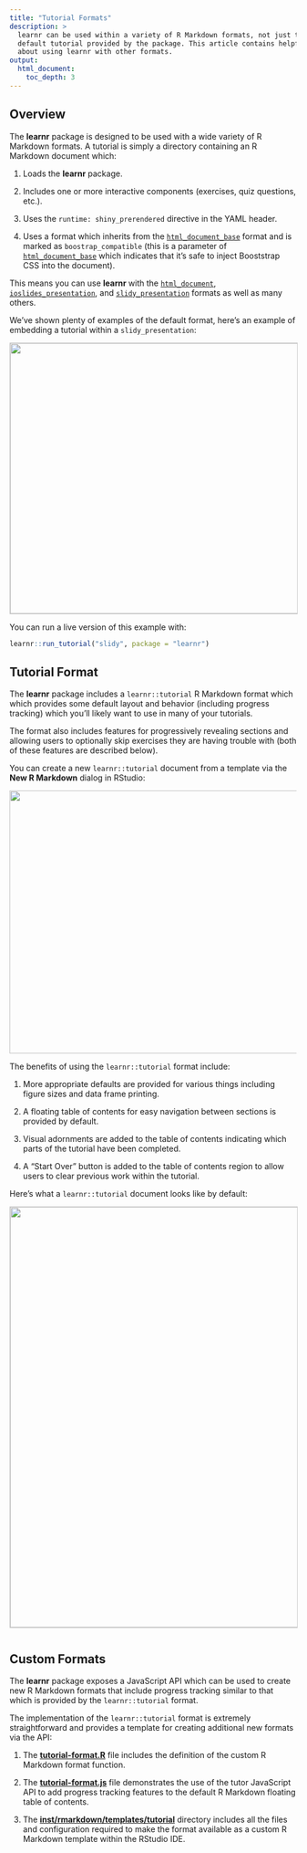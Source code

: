 ```yaml
---
title: "Tutorial Formats"
description: >
  learnr can be used within a variety of R Markdown formats, not just the
  default tutorial provided by the package. This article contains helpful advice
  about using learnr with other formats.
output:
  html_document:
    toc_depth: 3
---
```


## Overview

The **learnr** package is designed to be used with a wide variety of R Markdown formats. A tutorial is simply a directory containing an R Markdown document which:

1. Loads the **learnr** package.

2. Includes one or more interactive components (exercises, quiz questions, etc.).

3. Uses the `runtime: shiny_prerendered` directive in the YAML header.

4. Uses a format which inherits from the [`html_document_base`](https://www.rdocumentation.org/packages/rmarkdown/topics/html_document_base) format and is marked as `boostrap_compatible` (this is a parameter of [`html_document_base`](https://www.rdocumentation.org/packages/rmarkdown/topics/html_document_base) which indicates that it's safe to inject Booststrap CSS into the document).

This means you can use **learnr** with the [`html_document`](http://rmarkdown.rstudio.com/html_document_format.html), [`ioslides_presentation`](http://rmarkdown.rstudio.com/ioslides_presentation_format.html), and [`slidy_presentation`](http://rmarkdown.rstudio.com/slidy_presentation_format.html) formats as well as many others.

We've shown plenty of examples of the default format, here's an example of embedding a tutorial within a `slidy_presentation`:

<img src="images/slidy.png" width="650" height="474" style="border: solid 1px #cccccc;"/>

You can run a live version of this example with:

```r
learnr::run_tutorial("slidy", package = "learnr")
```

## Tutorial Format

The **learnr** package includes a `learnr::tutorial` R Markdown format which which provides some default layout and behavior (including progress tracking) which you'll likely want to use in many of your tutorials.

The format also includes features for progressively revealing sections and allowing users to optionally skip exercises they are having trouble with (both of these features are described below).

You can create a new `learnr::tutorial` document from a template via the **New R Markdown** dialog in RStudio:

![](images/create-new-tutorial.png){width=565 height=461}

The benefits of using the `learnr::tutorial` format include:

1. More appropriate defaults are provided for various things including figure sizes and data frame printing.

2. A floating table of contents for easy navigation between sections is provided by default.

3. Visual adornments are added to the table of contents indicating which parts of the tutorial have been completed.

4. A "Start Over" button is added to the table of contents region to allow users to clear previous work within the tutorial.

Here's what a `learnr::tutorial` document looks like by default:

![](images/format-tutorial.png){width=1184 height=737 style="border: solid 1px #cccccc; margin-bottom: 12px;"}


## Custom Formats

The **learnr** package exposes a JavaScript API which can be used to create new R Markdown formats that include progress tracking similar to that which is provided by the `learnr::tutorial` format.

The implementation of the `learnr::tutorial` format is extremely straightforward and provides a template for creating additional new formats via the API:

1. The **[tutorial-format.R](https://github.com/rstudio/learnr/blob/main/R/tutorial-format.R)** file includes the definition of the custom R Markdown format function.

2. The **[tutorial-format.js](https://github.com/rstudio/learnr/blob/main/inst/rmarkdown/templates/tutorial/resources/tutorial-format.js)** file demonstrates the use of the tutor JavaScript API to add progress tracking features to the default R Markdown floating table of contents.

3. The **[inst/rmarkdown/templates/tutorial](https://github.com/rstudio/learnr/tree/main/inst/rmarkdown/templates/tutorial)** directory includes all the files and configuration required to make the format available as a custom R Markdown template within the RStudio IDE.

